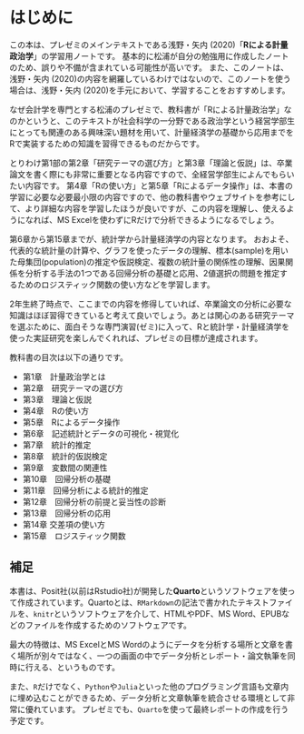 # はじめに {.unnumbered}

この本は、プレゼミのメインテキストである浅野・矢内 (2020)「**Rによる計量政治学**」の学習用ノートです。
基本的に松浦が自分の勉強用に作成したノートのため、誤りや不備が含まれている可能性が高いです。
また、このノートは、浅野・矢内 (2020)の内容を網羅しているわけではないので、このノートを使う場合は、浅野・矢内 (2020)を手元において、学習することをおすすめします。

なぜ会計学を専門とする松浦のプレゼミで、教科書が「Rによる計量政治学」なのかというと、このテキストが社会科学の一分野である政治学という経営学部生にとっても関連のある興味深い題材を用いて、計量経済学の基礎から応用までをRで実装するための知識を習得できるものだからです。

とりわけ第1部の第2章「研究テーマの選び方」と第3章「理論と仮説」は、卒業論文を書く際にも非常に重要となる内容ですので、全経営学部生によんでもらいたい内容です。
第4章「Rの使い方」と第5章「Rによるデータ操作」は、本書の学習に必要な必要最小限の内容ですので、他の教科書やウェブサイトを参考にして、より詳細な内容を学習したほうが良いですが、この内容を理解し、使えるようになれば、MS Excelを使わずにRだけで分析できるようになるでしょう。

第6章から第15章までが、統計学から計量経済学の内容となります。
おおよそ、代表的な統計量の計算や、グラフを使ったデータの理解、標本(sample)を用いた母集団(population)の推定や仮説検定、複数の統計量の関係性の理解、因果関係を分析する手法の1つである回帰分析の基礎と応用、2値選択の問題を推定するためのロジスティック関数の使い方などを学習します。

2年生終了時点で、ここまでの内容を修得していれば、卒業論文の分析に必要な知識はほぼ習得できていると考えて良いでしょう。あとは関心のある研究テーマを選ぶために、面白そうな専門演習(ゼミ)に入って、Rと統計学・計量経済学を使った実証研究を楽しんでくれれば、プレゼミの目標が達成されます。


教科書の目次は以下の通りです。

-   第1章　計量政治学とは
-   第2章　研究テーマの選び方
-   第3章　理論と仮説
-   第4章　Rの使い方
-   第5章　Rによるデータ操作
-   第6章　記述統計とデータの可視化・視覚化
-   第7章　統計的推定
-   第8章　統計的仮説検定
-   第9章　変数間の関連性
-   第10章　回帰分析の基礎
-   第11章　回帰分析による統計的推定
-   第12章　回帰分析の前提と妥当性の診断
-   第13章　回帰分析の応用
-   第14章 交差項の使い方
-   第15章　ロジスティック関数

## 補足 {.unnumbered}

本書は、Posit社(以前はRstudio社)が開発した**Quarto**というソフトウェアを使って作成されています。Quartoとは、`RMarkdown`の記法で書かれたテキストファイルを、`knitr`というソフトウェアを介して、HTMLやPDF、MS Word、EPUBなどのファイルを作成するためのソフトウェアです。

最大の特徴は、MS ExcelとMS Wordのようにデータを分析する場所と文章を書く場所が別々ではなく、一つの画面の中でデータ分析とレポート・論文執筆を同時に行える、というものです。

また、`R`だけでなく、`Python`や`Julia`といった他のプログラミング言語も文章内に埋め込むことができるため、データ分析と文章執筆を統合させる環境として非常に優れています。
プレゼミでも、`Quarto`を使って最終レポートの作成を行う予定です。
